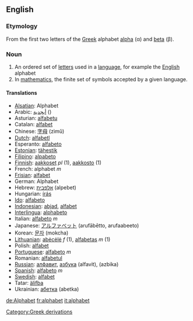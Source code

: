 == English ==

=== Etymology ===
From the first two letters of the [[Greek]] alphabet [[alpha]] (&alpha;) and [[beta]] (&beta;).

=== Noun ===
# An ordered set of [[letter]]s used in a [[language]], for example the [[English]] alphabet
# In [[mathematics]], the finite set of symbols accepted by a given language.

==== Translations ====
*[[Alsatian]]: Alphabet
*Arabic: [[أبجدية]] ()
*Asturian: [[alfabetu]]
*Catalan: [[alfabet]]
*Chinese: [[字母]] (zìmǔ)
*[[Dutch]]: [[alfabet]]l
*Esperanto: [[alfabeto]]
*[[Estonian]]: [[tähestik]]
*[[Filipino]]: [[alpabeto]]
*[[Finnish]]: [[aakkoset]] ''pl'' (1), [[aakkosto]] (1)
*French: alphabet ''m''
*[[Frisian]]: [[alfabet]]
*German: Alphabet
*Hebrew: [[אלפבית]] (alpebet)
*Hungarian: [[írás]]
*[[Ido]]: [[alfabeto]]
*[[Indonesian]]: [[abjad]], [[alfabet]]
*[[Interlingua]]: [[alphabeto]]
*Italian: [[alfabeto]] ''m''
*Japanese: [[アルファベット]] (aruf&#257;b&#275;tto, arufaabeeto)
*Korean: [[문자]] (mokcha)
*[[Lithuanian]]: [[abėcėlė]] ''f'' (1), [[alfabetas]] ''m'' (1)
*Polish: [[alfabet]]
*[[Portuguese]]: [[alfabeto]] ''m''
*Romanian: [[alfabetul]]
*[[Russian]]: [[алфавит]], [[азбука]] (alfavit), (azbika)
*[[Spanish]]: [[alfabeto]] ''m''
*[[Swedish]]: [[alfabet]]
*Tatar: [[älifba]]
*Ukrainian: [[абетка]] (abetka)

[[de:Alphabet]]
[[fr:alphabet]]
[[it:alphabet]]

[[Category:Greek derivations]]